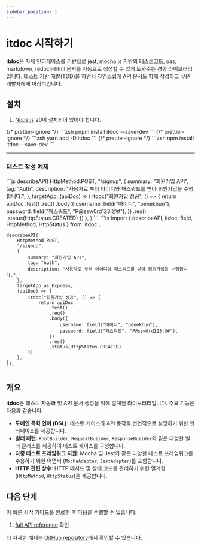 ```yaml
---
sidebar_position: 1
---
```



# itdoc 시작하기

**itdoc**은 자체 인터페이스를 기반으로 jest, mocha.js 기반의 테스트코드, oas, markdown, redocli-html
문서를 자동으로 생성할 수 있게 도와주는 경량 라이브러리입니다. 테스트 기반 개발(TDD)을 하면서
자연스럽게 API 문서도 함께 작성하고 싶은 개발자에게 이상적입니다.

## 설치

1. [Node.js](https://nodejs.org/en/download/) 20이 설치되어 있어야 합니다.

<Tabs>
    {/* prettier-ignore */}
    <TabItem value="pnpm" label="pnpm" default>
        ```zsh
        pnpm install itdoc --save-dev
        ```
    </TabItem>
    {/* prettier-ignore */}
    <TabItem value="yarn" label="yarn">
        ```zsh
        yarn add -D itdoc
        ```
    </TabItem>
    {/* prettier-ignore */}
    <TabItem value="npm" label="npm">
        ```zsh
        npm install itdoc --save-dev
        ```
    </TabItem>
</Tabs>

---

### 테스트 작성 예제

<Tabs>
    <TabItem value="js" label="JavaScript" default>
    ```js
    describeAPI(
        HttpMethod.POST,
        "/signup",
        {
            summary: "회원가입 API",
            tag: "Auth",
            description: "사용자로 부터 아이디와 패스워드를 받아 회원가입을 수행합니다.",
        },
        targetApp,
        (apiDoc) => {
            itdoc("회원가입 성공", () => {
                return apiDoc
                    .test()
                    .req()
                    .body({
                        username: field("아이디", "penekhun"),
                        password: field("패스워드", "P@ssw0rd123!@#"),
                    })
                    .res()
                    .status(HttpStatus.CREATED)
            })
        },
    )
    ```
    </TabItem>
    <TabItem value="ts" label="TypeScript">
    ```ts
    import { describeAPI, itdoc, field, HttpMethod, HttpStatus } from 'itdoc';

    describeAPI(
        HttpMethod.POST,
        "/signup",
        {
            summary: "회원가입 API",
            tag: "Auth",
            description: "사용자로 부터 아이디와 패스워드를 받아 회원가입을 수행합니다.",
        },
        targetApp as Express,
        (apiDoc) => {
            itdoc("회원가입 성공", () => {
                return apiDoc
                    .test()
                    .req()
                    .body({
                        username: field("아이디", "penekhun"),
                        password: field("패스워드", "P@ssw0rd123!@#"),
                    })
                    .res()
                    .status(HttpStatus.CREATED)
            })
        },
    );
    ```

</TabItem>
</Tabs>

## 개요

**itdoc**은 테스트 자동화 및 API 문서 생성을 위해 설계된 라이브러리입니다. 주요 기능은 다음과
같습니다:

- **도메인 특화 언어 (DSL):** 테스트 케이스와 API 동작을 선언적으로 설명하기 위한 인터페이스를
  제공합니다.
- **빌더 패턴:** `RootBuilder`, `RequestBuilder`, `ResponseBuilder`와 같은 다양한 빌더 클래스를
  제공하여 테스트 케이스를 구성합니다.
- **다중 테스트 프레임워크 지원:** Mocha 및 Jest와 같은 다양한 테스트 프레임워크를 수용하기 위한
  어댑터 (`MochaAdapter`, `JestAdapter`)를 포함합니다.
- **HTTP 관련 상수:** HTTP 메서드 및 상태 코드를 관리하기 위한 열거형 (`HttpMethod`, `HttpStatus`)을
  제공합니다.

## 다음 단계

이 빠른 시작 가이드를 완료한 후 다음을 수행할 수 있습니다:

1. [full API reference](../api/reference) 확인

더 자세한 예제는 [GitHub repository](https://github.com/do-pa/itdoc/tree/main/examples)에서 확인할
수 있습니다.
